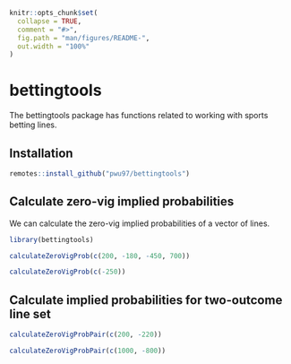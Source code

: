 <!-- README.md is generated from README.Rmd. Please edit that file -->

```r
knitr::opts_chunk$set(
  collapse = TRUE,
  comment = "#>",
  fig.path = "man/figures/README-",
  out.width = "100%"
)
```

# bettingtools

<!-- badges: start -->
<!-- badges: end -->

The bettingtools package has functions related to working with sports betting lines.

## Installation

``` r
remotes::install_github("pwu97/bettingtools")
```

## Calculate zero-vig implied probabilities

We can calculate the zero-vig implied probabilities of a vector of lines.

```r
library(bettingtools)

calculateZeroVigProb(c(200, -180, -450, 700))

calculateZeroVigProb(c(-250))
```

##  Calculate implied probabilities for two-outcome line set

```r
calculateZeroVigProbPair(c(200, -220))

calculateZeroVigProbPair(c(1000, -800))
```

